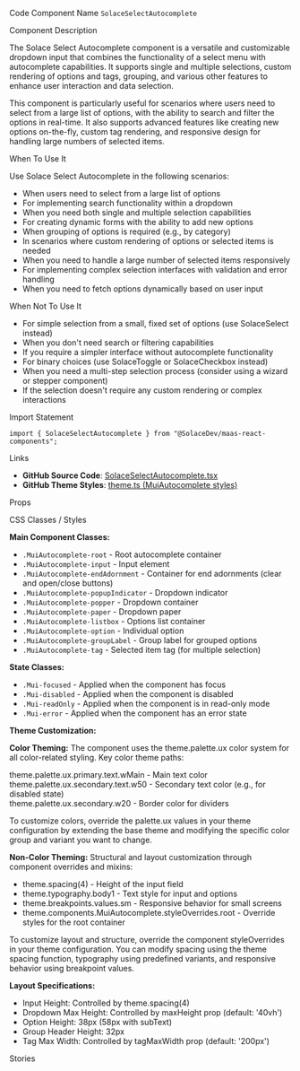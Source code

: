 
<Meta of={SolaceSelectAutocompleteStories} />

<Title>Solace Select Autocomplete</Title>

<Description of={SolaceSelectAutocompleteStories} />

<Subtitle>Code Component Name</Subtitle>
`SolaceSelectAutocomplete`

<Subtitle>Component Description</Subtitle>

The Solace Select Autocomplete component is a versatile and customizable dropdown input that combines the functionality of a select menu with autocomplete capabilities. It supports single and multiple selections, custom rendering of options and tags, grouping, and various other features to enhance user interaction and data selection.

This component is particularly useful for scenarios where users need to select from a large list of options, with the ability to search and filter the options in real-time. It also supports advanced features like creating new options on-the-fly, custom tag rendering, and responsive design for handling large numbers of selected items.

<Subtitle>When To Use It</Subtitle>

Use Solace Select Autocomplete in the following scenarios:

- When users need to select from a large list of options
- For implementing search functionality within a dropdown
- When you need both single and multiple selection capabilities
- For creating dynamic forms with the ability to add new options
- When grouping of options is required (e.g., by category)
- In scenarios where custom rendering of options or selected items is needed
- When you need to handle a large number of selected items responsively
- For implementing complex selection interfaces with validation and error handling
- When you need to fetch options dynamically based on user input

<Subtitle>When Not To Use It</Subtitle>

- For simple selection from a small, fixed set of options (use SolaceSelect instead)
- When you don't need search or filtering capabilities
- If you require a simpler interface without autocomplete functionality
- For binary choices (use SolaceToggle or SolaceCheckbox instead)
- When you need a multi-step selection process (consider using a wizard or stepper component)
- If the selection doesn't require any custom rendering or complex interactions

<Subtitle>Import Statement</Subtitle>

```tsx
import { SolaceSelectAutocomplete } from "@SolaceDev/maas-react-components";
```

<Subtitle>Links</Subtitle>

- **GitHub Source Code**: [SolaceSelectAutocomplete.tsx](https://github.com/SolaceDev/maas-react-components/blob/main/src/components/form/SolaceSelectAutocomplete.tsx)
- **GitHub Theme Styles**: <a href="https://github.com/SolaceDev/maas-react-components/blob/main/src/resources/theme.ts#:~:text=MuiAutocomplete" target="_blank">theme.ts (MuiAutocomplete styles)</a>

<Subtitle>Props</Subtitle>

<ArgTypes of={SolaceSelectAutocompleteStories} />

<Subtitle>CSS Classes / Styles</Subtitle>

**Main Component Classes:**

- `.MuiAutocomplete-root` - Root autocomplete container
- `.MuiAutocomplete-input` - Input element
- `.MuiAutocomplete-endAdornment` - Container for end adornments (clear and open/close buttons)
- `.MuiAutocomplete-popupIndicator` - Dropdown indicator
- `.MuiAutocomplete-popper` - Dropdown container
- `.MuiAutocomplete-paper` - Dropdown paper
- `.MuiAutocomplete-listbox` - Options list container
- `.MuiAutocomplete-option` - Individual option
- `.MuiAutocomplete-groupLabel` - Group label for grouped options
- `.MuiAutocomplete-tag` - Selected item tag (for multiple selection)

**State Classes:**

- `.Mui-focused` - Applied when the component has focus
- `.Mui-disabled` - Applied when the component is disabled
- `.Mui-readOnly` - Applied when the component is in read-only mode
- `.Mui-error` - Applied when the component has an error state

**Theme Customization:**

**Color Theming:**
The component uses the theme.palette.ux color system for all color-related styling. Key color theme paths:

<div style={{ display: "flex", alignItems: "center", margin: "8px 0" }}>
	<div
		style={{
			width: "16px",
			height: "16px",
			backgroundColor: "#000000",
			border: "1px solid rgba(0,0,0,0.2)",
			borderRadius: "3px",
			marginRight: "8px"
		}}
	></div>
	<span>theme.palette.ux.primary.text.wMain - Main text color</span>
</div>
<div style={{ display: "flex", alignItems: "center", margin: "8px 0" }}>
	<div
		style={{
			width: "16px",
			height: "16px",
			backgroundColor: "#808080",
			border: "1px solid rgba(0,0,0,0.2)",
			borderRadius: "3px",
			marginRight: "8px"
		}}
	></div>
	<span>theme.palette.ux.secondary.text.w50 - Secondary text color (e.g., for disabled state)</span>
</div>
<div style={{ display: "flex", alignItems: "center", margin: "8px 0" }}>
	<div
		style={{
			width: "16px",
			height: "16px",
			backgroundColor: "#E0E0E0",
			border: "1px solid rgba(0,0,0,0.2)",
			borderRadius: "3px",
			marginRight: "8px"
		}}
	></div>
	<span>theme.palette.ux.secondary.w20 - Border color for dividers</span>
</div>

To customize colors, override the palette.ux values in your theme configuration by extending the base theme and modifying the specific color group and variant you want to change.

**Non-Color Theming:**
Structural and layout customization through component overrides and mixins:

- theme.spacing(4) - Height of the input field
- theme.typography.body1 - Text style for input and options
- theme.breakpoints.values.sm - Responsive behavior for small screens
- theme.components.MuiAutocomplete.styleOverrides.root - Override styles for the root container

To customize layout and structure, override the component styleOverrides in your theme configuration. You can modify spacing using the theme spacing function, typography using predefined variants, and responsive behavior using breakpoint values.

**Layout Specifications:**

- Input Height: Controlled by theme.spacing(4)
- Dropdown Max Height: Controlled by maxHeight prop (default: '40vh')
- Option Height: 38px (58px with subText)
- Group Header Height: 32px
- Tag Max Width: Controlled by tagMaxWidth prop (default: '200px')

<Subtitle>Stories</Subtitle>

<CustomStories />
